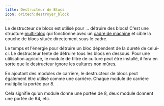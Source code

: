 ```yaml
---
title: Destructeur de Blocs
icon: oritech:destroyer_block
---
```


<center>
<ModAsset location="oritech:area/destroyer_block" width={512} />
</center>

Le destructeur de blocs est utilisé pour ... détruire des blocs! C'est une structure [multi-bloc](../processing/multiblocks) qui fonctionne avec un [cadre de machine](../interaction/machine_frames) et cible la couche de blocs située directement sous le cadre.

Le temps et l'énergie pour détruire un bloc dépendent de la dureté de celui-ci. Le destructeur tente de détruire tous les blocs en dessous. Pour une utilisation agricole, le module de filtre de culture peut être installé, il fera en sorte que le destructeur ignore les cultures non mûres.

<center>
<ModAsset location="oritech:crop_filter_addon" width={256} />
</center>

En ajoutant des modules de carrière, le destructeur de blocs peut également être utilisé comme une carrière. Chaque module de carrière multiplie la portée par 8.

Cela signifie qu'un module donne une portée de 8, deux module donnent une portée de 64, etc.


<center>
<ModAsset location="oritech:quarry_addon" width={256} />
</center>
